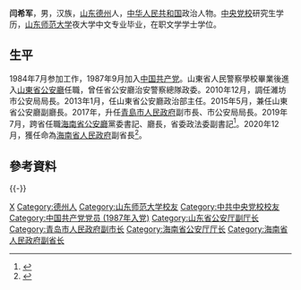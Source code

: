 {{Otheruses|other=名为闫希军的其他人物|闫希军}}
{{Infobox officeholder
|image         = 
|caption       = 
|office        = {{中国国徽}} [[海南省公安厅|海南省公安厅]]厅长
|term_start    = 2019年7月
|term_end      = 
|predecessor   = [[范华平|范华平]]
|successor     = 
|office1       = {{中国国徽}} [[青岛市公安局|青岛市公安局]]局长
|term_start1   = 2017年1月
|term_end1     = 2019年7月
|predecessor1  = [[黄龙华|黄龙华]]
|successor1    = [[隋汝文|隋汝文]]
|name          = 闫希军
|birthname     = 
|birth_date    = {{birth year and age|1963|10}}  
|birth_place   = {{CHN}}[[山东省|山东省]][[德州专区|德州专区]][[德州市|德州市]]
|death_date    = 
|death_place   = 
|party         = {{中国共产党}}
|spouse        = 
|children      = 
|profession    = 
|alma_mater    = 山东省人民警察学校<br />[[山东师范大学|山东师范大学]]<br />[[中共中央党校|中共中央党校]]
|website       = 
|signature     = 
|footnotes     =
}}
'''闫希军'''{{BD|1963年|10月||catIdx=Yan闫}}，男，汉族，[[山东|山东]][[德州市|德州]]人，[[中华人民共和国|中华人民共和国]]政治人物。[[中央党校|中央党校]]研究生学历，[[山东师范大学|山东师范大学]]夜大学中文专业毕业，在职文学学士学位。

== 生平 ==
1984年7月参加工作，1987年9月加入[[中国共产党|中国共产党]]。山東省人民警察學校畢業後進入[[山東省公安廳|山東省公安廳]]任職，曾任省公安廳治安警察總隊政委。2010年12月，調任濰坊市公安局局長。2013年1月，任山東省公安廳政治部主任。2015年5月，兼任山東省公安廳副廳長。2017年，升任[[青島市人民政府|青島市人民政府]]副市長、市公安局局長。2019年7月，跨省任職[[海南省公安廳|海南省公安廳]]黨委書記、廳長，省委政法委副書記<ref>{{cite news |url=http://district.ce.cn/newarea/sddy/201907/29/t20190729_32752405.shtml |title=闫希军任海南省公安厅厅长 |work=中国经济网 |date=2019-07-29 |accessdate=2020-12-02 |archive-date=2021-12-10 |archive-url=https://web.archive.org/web/20211210230917/http://district.ce.cn/newarea/sddy/201907/29/t20190729_32752405.shtml |dead-url=no }}</ref>。2020年12月，獲任命為[[海南省人民政府|海南省人民政府]]副省長<ref>{{cite news |url=http://district.ce.cn/newarea/sddy/202012/02/t20201202_36073616.shtml |title=闫希军任海南省副省长 |work=中国经济网 |date=2020-12-02 |accessdate=2020-12-02 |archive-date=2021-01-16 |archive-url=https://web.archive.org/web/20210116215456/http://district.ce.cn/newarea/sddy/202012/02/t20201202_36073616.shtml |dead-url=no }}</ref>。

== 參考資料 ==
{{reflist}}

{{clear}}
{{-}}
{{s-start}}
{{s-gov|prc}}
{{s-before|[[范华平|范华平]]}}
{{s-title|[[海南省公安厅|海南省公安厅]]厅长|2019年7月－}}
{{s-inc}}
{{s-before|[[黄龙华|黄龙华]]}}
{{s-title|[[青岛市公安局|青岛市公安局]]局长|2017年1月－2019年7月}}
{{s-after|[[隋汝文|隋汝文]]}}
{{s-end}}

{{海南省领导人}}

{{Authority control}}
{{DEFAULTSORT:Yan闫}}
[[Category:闫姓|X]]
[[Category:德州人|Category:德州人]]
[[Category:山东师范大学校友|Category:山东师范大学校友]]
[[Category:中共中央党校校友|Category:中共中央党校校友]]
[[Category:中国共产党党员_(1987年入党)|Category:中国共产党党员 (1987年入党)]]
[[Category:山东省公安厅副厅长|Category:山东省公安厅副厅长]]
[[Category:青岛市人民政府副市长|Category:青岛市人民政府副市长]]
[[Category:海南省公安厅厅长|Category:海南省公安厅厅长]]
[[Category:海南省人民政府副省长|Category:海南省人民政府副省长]]